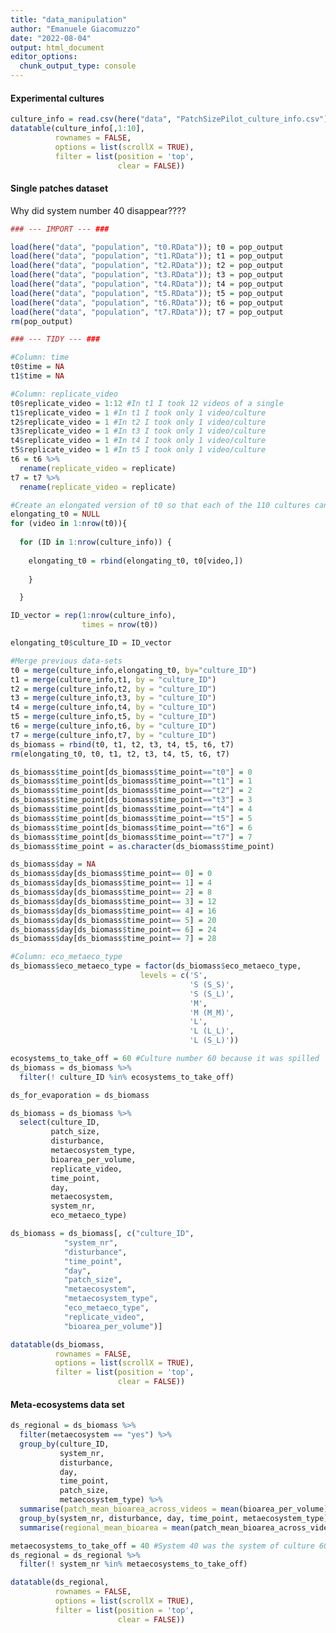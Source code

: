 ```yaml
---
title: "data_manipulation"
author: "Emanuele Giacomuzzo"
date: "2022-08-04"
output: html_document
editor_options: 
  chunk_output_type: console
---
```


#### Experimental cultures

```r
culture_info = read.csv(here("data", "PatchSizePilot_culture_info.csv"), header = TRUE)
datatable(culture_info[,1:10],
          rownames = FALSE,
          options = list(scrollX = TRUE),
          filter = list(position = 'top', 
                        clear = FALSE))
```

#### Single patches dataset

Why did system number 40 disappear????

```r

### --- IMPORT --- ###

load(here("data", "population", "t0.RData")); t0 = pop_output
load(here("data", "population", "t1.RData")); t1 = pop_output
load(here("data", "population", "t2.RData")); t2 = pop_output
load(here("data", "population", "t3.RData")); t3 = pop_output
load(here("data", "population", "t4.RData")); t4 = pop_output
load(here("data", "population", "t5.RData")); t5 = pop_output
load(here("data", "population", "t6.RData")); t6 = pop_output
load(here("data", "population", "t7.RData")); t7 = pop_output
rm(pop_output)

### --- TIDY --- ###

#Column: time
t0$time = NA
t1$time = NA

#Column: replicate_video
t0$replicate_video = 1:12 #In t1 I took 12 videos of a single 
t1$replicate_video = 1 #In t1 I took only 1 video/culture
t2$replicate_video = 1 #In t2 I took only 1 video/culture
t3$replicate_video = 1 #In t3 I took only 1 video/culture
t4$replicate_video = 1 #In t4 I took only 1 video/culture
t5$replicate_video = 1 #In t5 I took only 1 video/culture
t6 = t6 %>%
  rename(replicate_video = replicate)
t7 = t7 %>%
  rename(replicate_video = replicate)

#Create an elongated version of t0 so that each of the 110 cultures can have 12 video replicates at t0.
elongating_t0 = NULL
for (video in 1:nrow(t0)){
  
  for (ID in 1:nrow(culture_info)) {
    
    elongating_t0 = rbind(elongating_t0, t0[video,])
    
    }

  }

ID_vector = rep(1:nrow(culture_info), 
                times = nrow(t0))

elongating_t0$culture_ID = ID_vector

#Merge previous data-sets
t0 = merge(culture_info,elongating_t0, by="culture_ID")
t1 = merge(culture_info,t1, by = "culture_ID")
t2 = merge(culture_info,t2, by = "culture_ID")
t3 = merge(culture_info,t3, by = "culture_ID")
t4 = merge(culture_info,t4, by = "culture_ID")
t5 = merge(culture_info,t5, by = "culture_ID")
t6 = merge(culture_info,t6, by = "culture_ID")
t7 = merge(culture_info,t7, by = "culture_ID")
ds_biomass = rbind(t0, t1, t2, t3, t4, t5, t6, t7)
rm(elongating_t0, t0, t1, t2, t3, t4, t5, t6, t7)

ds_biomass$time_point[ds_biomass$time_point=="t0"] = 0
ds_biomass$time_point[ds_biomass$time_point=="t1"] = 1
ds_biomass$time_point[ds_biomass$time_point=="t2"] = 2
ds_biomass$time_point[ds_biomass$time_point=="t3"] = 3
ds_biomass$time_point[ds_biomass$time_point=="t4"] = 4
ds_biomass$time_point[ds_biomass$time_point=="t5"] = 5
ds_biomass$time_point[ds_biomass$time_point=="t6"] = 6
ds_biomass$time_point[ds_biomass$time_point=="t7"] = 7
ds_biomass$time_point = as.character(ds_biomass$time_point)

ds_biomass$day = NA
ds_biomass$day[ds_biomass$time_point== 0] = 0
ds_biomass$day[ds_biomass$time_point== 1] = 4
ds_biomass$day[ds_biomass$time_point== 2] = 8
ds_biomass$day[ds_biomass$time_point== 3] = 12
ds_biomass$day[ds_biomass$time_point== 4] = 16
ds_biomass$day[ds_biomass$time_point== 5] = 20
ds_biomass$day[ds_biomass$time_point== 6] = 24
ds_biomass$day[ds_biomass$time_point== 7] = 28

#Column: eco_metaeco_type
ds_biomass$eco_metaeco_type = factor(ds_biomass$eco_metaeco_type, 
                             levels = c('S', 
                                        'S (S_S)', 
                                        'S (S_L)', 
                                        'M', 
                                        'M (M_M)', 
                                        'L', 
                                        'L (L_L)', 
                                        'L (S_L)'))

ecosystems_to_take_off = 60 #Culture number 60 because it was spilled
ds_biomass = ds_biomass %>%
  filter(! culture_ID %in% ecosystems_to_take_off)

ds_for_evaporation = ds_biomass

ds_biomass = ds_biomass %>% 
  select(culture_ID, 
         patch_size, 
         disturbance, 
         metaecosystem_type, 
         bioarea_per_volume, 
         replicate_video, 
         time_point,
         day,
         metaecosystem, 
         system_nr, 
         eco_metaeco_type)

ds_biomass = ds_biomass[, c("culture_ID", 
            "system_nr", 
            "disturbance", 
            "time_point",
            "day", 
            "patch_size", 
            "metaecosystem", 
            "metaecosystem_type", 
            "eco_metaeco_type", 
            "replicate_video",
            "bioarea_per_volume")]

datatable(ds_biomass,
          rownames = FALSE,
          options = list(scrollX = TRUE),
          filter = list(position = 'top', 
                        clear = FALSE))
```

#### Meta-ecosystems data set

```r
ds_regional = ds_biomass %>%
  filter(metaecosystem == "yes") %>%
  group_by(culture_ID, 
           system_nr, 
           disturbance, 
           day, 
           time_point, 
           patch_size, 
           metaecosystem_type) %>%
  summarise(patch_mean_bioarea_across_videos = mean(bioarea_per_volume)) %>%
  group_by(system_nr, disturbance, day, time_point, metaecosystem_type) %>%
  summarise(regional_mean_bioarea = mean(patch_mean_bioarea_across_videos))

metaecosystems_to_take_off = 40 #System 40 was the system of culture 60 that I spilled
ds_regional = ds_regional %>%
  filter(! system_nr %in% metaecosystems_to_take_off)

datatable(ds_regional,
          rownames = FALSE,
          options = list(scrollX = TRUE),
          filter = list(position = 'top', 
                        clear = FALSE))
```

